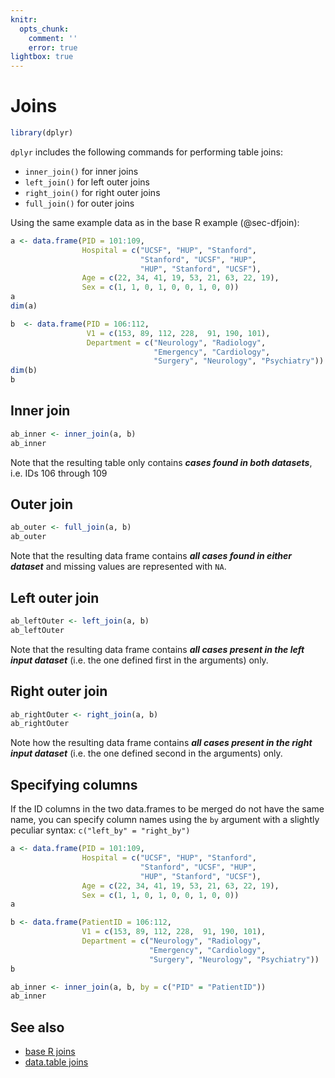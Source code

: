 ```yaml
---
knitr:
  opts_chunk: 
    comment: ''
    error: true
lightbox: true
---
```

# Joins {#sec-dplyrjoin}

```r
library(dplyr)
```

`dplyr` includes the following commands for performing table joins:

- `inner_join()` for inner joins
- `left_join()` for left outer joins
- `right_join()` for right outer joins
- `full_join()` for outer joins

Using the same example data as in the base R example (@sec-dfjoin):

```r
a <- data.frame(PID = 101:109,
                Hospital = c("UCSF", "HUP", "Stanford",
                             "Stanford", "UCSF", "HUP", 
                             "HUP", "Stanford", "UCSF"),
                Age = c(22, 34, 41, 19, 53, 21, 63, 22, 19),
                Sex = c(1, 1, 0, 1, 0, 0, 1, 0, 0))
a
dim(a)
```

```r
b  <- data.frame(PID = 106:112,
                 V1 = c(153, 89, 112, 228,  91, 190, 101),
                 Department = c("Neurology", "Radiology",
                                "Emergency", "Cardiology",
                                "Surgery", "Neurology", "Psychiatry"))
dim(b)
b
```

## Inner join

```r
ab_inner <- inner_join(a, b)
ab_inner
```

Note that the resulting table only contains ***cases found in both datasets***, 
i.e. IDs 106 through 109

## Outer join

```r
ab_outer <- full_join(a, b)
ab_outer
```

Note that the resulting data frame contains 
***all cases found in either dataset*** and missing values are represented with 
`NA`.

## Left outer join

```r
ab_leftOuter <- left_join(a, b)
ab_leftOuter
```

Note that the resulting data frame contains 
***all cases present in the left input dataset*** (i.e. the one defined first 
in the arguments) only. 

## Right outer join

```r
ab_rightOuter <- right_join(a, b)
ab_rightOuter
```

Note how the resulting data frame contains 
***all cases present in the right input dataset*** (i.e. the one defined 
second in the arguments) only.

## Specifying columns 

If the ID columns in the two data.frames to be merged do 
not have the same name, you can specify column names using the `by` argument
with a slightly peculiar syntax: `c("left_by" = "right_by")`

```r
a <- data.frame(PID = 101:109,
                Hospital = c("UCSF", "HUP", "Stanford",
                             "Stanford", "UCSF", "HUP", 
                             "HUP", "Stanford", "UCSF"),
                Age = c(22, 34, 41, 19, 53, 21, 63, 22, 19),
                Sex = c(1, 1, 0, 1, 0, 0, 1, 0, 0))
a
```

```r
b <- data.frame(PatientID = 106:112,
                V1 = c(153, 89, 112, 228,  91, 190, 101),
                Department = c("Neurology", "Radiology",
                               "Emergency", "Cardiology",
                               "Surgery", "Neurology", "Psychiatry"))
b
```

```r
ab_inner <- inner_join(a, b, by = c("PID" = "PatientID"))
ab_inner
```

## See also

- [base R joins](#sec-dfjoin)
- [data.table joins](#sec-dtjoin)
